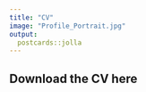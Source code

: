 ```yaml
---
title: "CV"
image: "Profile_Portrait.jpg"
output:
  postcards::jolla
---
```

 
## Download the CV here

